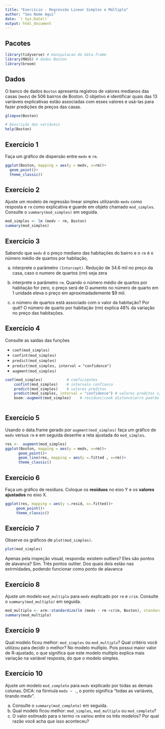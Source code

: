 ```yaml
---
title: "Exercício - Regressão Linear Simples e Múltipla"
author: "Seu Nome Aqui"
date: `r Sys.Date()`
output: html_document
---
```


## Pacotes

```r
library(tidyverse) # manipulacao de data.frame
library(MASS) # dados Boston
library(broom)
```



## Dados

O banco de dados `Boston` apresenta registros de valores medianos das casas (`medv`) de 506 bairros de Boston. 
O objetivo é identificar quais das 13 variáveis explicativas estão associadas com esses valores e usá-las para fazer predições de preços das casas.

```r
glimpse(Boston)
```

```r
# Descrição das variáveis
help(Boston)
```

## Exercício 1

Faça um gráfico de dispersão entre `medv` e `rm`.

```r
ggplot(Boston, mapping = aes(y = medv, x=rm))+
  geom_point()+
  theme_classic()
```

## Exercício 2

Ajuste um modelo de regressão linear simples utilizando `medv` como resposta e `rm` como explicativa e guarde em objeto chamado `mod_simples`. Consulte o `summary(mod_simples)` em seguida.

```r
mod_simples <- lm (medv ~ rm, Boston) 
summary(mod_simples)
```

## Exercício 3

Sabendo que `medv` é o preço mediano das habitações do bairro e o `rm` é o número médio de quartos por habitação, 

a) interprete o parâmetro `(Intercept)`.
Redução de 34.6 mil no preço da casa, caso o numero de quartos (rm) seja zera
    
b) interprete o parâmetro `rm`.
Quando o número médio de quartos por habitação for zero, o preço será de 
O aumento no número de quarto em 1 unidade eleva o preço em aproximadademente $9 mil.

c) o número de quartos está associado com o valor da habitação? Por quê?
O número de quarto por habitação (rm) explica 48% da variação no preço das habitações. 


## Exercício 4

Consulte as saídas das funções 

- `coef(mod_simples)`
- `confint(mod_simples)`
- `predict(mod_simples)`
- `predict(mod_simples, interval = "confidence")`
- `augment(mod_simples)`

```r
coef(mod_simples)           # coeficientes
    confint(mod_simples)    # intervalo confianca
    predict(mod_simples)    # valores preditos
    predict(mod_simples, interval = "confidence") # valores preditos c/ intervalos
    boom::augment(mod_simples)    # resíduos|cook distance|erro padrão|intervalos de confiança
    
```

## Exercício 5

Usando o data.frame gerado por `augment(mod_simples)` faça um gráfico de `medv` versus `rm` e em seguida desenhe a reta ajustada do `mod_simples`.

```r
res <-  augment(mod_simples)
ggplot(Boston, mapping = aes(y = medv, x=rm))+
      geom_point()+
      geom_line(res, mapping = aes(y =.fitted , x=rm))+
      theme_classic()
```

## Exercício 6

Faça um gráfico de resíduos. Coloque os **resíduos** no eixo Y e os **valores ajustados** no eixo X.

```r
ggplot(res, mapping = aes(y =.resid, x=.fitted))+
     geom_point()+
     theme_classic()
```


## Exercício 7

Observe os gráficos de `plot(mod_simples)`.

```r
plot(mod_simples)
```

Apenas pela inspeção visual, responda: existem outliers? Eles são pontos de alavanca?
Sim. Três pontos outlier. Dos quais dois estão nas extrmidades, podendo funcionar como ponto de alavanca


## Exercício 8

Ajuste um modelo `mod_multiplo` para `medv` explicado por `rm` e `crim`. Consulte o `summary(mod_multiplo)` em seguida.

```r
mod_multiplo <- arm::standardize(lm (medv ~ rm +crim, Boston), standardize.y = TRUE)
summary(mod_multiplo)

```


## Exercício 9

Qual modelo ficou melhor: `mod_simples` ou `mod_multiplo`? Qual critério você utilizou para decidir o melhor?
No modelo multiplo. Pois possui maior valor de R-ajustado, o que significa que
este modelo multiplo explica mais variação na variável resposta, do que o modelo
simples.

## Exercício 10

Ajuste um modelo `mod_completo` para `medv` explicado por todas as demais colunas. DICA: na fórmula `medv ~ .`, o ponto significa "todas as variáveis, tirando medv".

a) Consulte o `summary(mod_completo)` em seguida.
b) Qual modelo ficou melhor: `mod_simples`, `mod_multiplo` ou `mod_completo`?
c) O valor estimado para o termo `rm` variou entre os três modelos? Por qual razão você acha que isso aconteceu?


